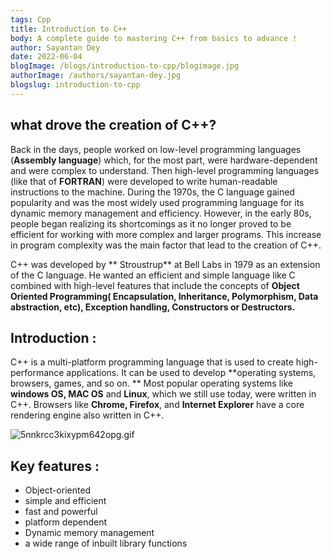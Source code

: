 ```yaml
---
tags: Cpp
title: Introduction to C++
body: A complete guide to mastering C++ from basics to advance !
author: Sayantan Dey
date: 2022-06-04
blogImage: /blogs/introduction-to-cpp/blogimage.jpg
authorImage: /authors/sayantan-dey.jpg
blogslug: introduction-to-cpp
---
```


## what drove the creation of C++?

Back in the days, people worked on low-level programming languages (**Assembly language**) which, for the most part, were hardware-dependent and were complex to understand. Then high-level programming languages (like that of **FORTRAN**) were developed to write human-readable instructions to the machine. During the 1970s, the C language gained popularity and was the most widely used programming language for its dynamic memory management and efficiency. However, in the early 80s, people began realizing its shortcomings as it no longer proved to be efficient for working with more complex and larger programs. This increase in program complexity was the main factor that lead to the creation of C++.

C++ was developed by ** Stroustrup** at Bell Labs in 1979 as an extension of the C language. He wanted an efficient and simple language like C combined with high-level features that include the concepts of **Object Oriented Programming( Encapsulation, Inheritance, Polymorphism, Data abstraction, etc), Exception handling, Constructors or Destructors.**

## Introduction :

C++ is a multi-platform programming language that is used to create high-performance applications. It can be used to develop **operating systems, browsers, games, and so on. ** Most popular operating systems like **windows OS, MAC OS** and **Linux**, which we still use today, were written in C++. Browsers like **Chrome, Firefox**, and **Internet Explorer** have a core rendering engine also written in C++.

![5nnkrcc3kixypm642opg.gif](https://cdn.hashnode.com/res/hashnode/image/upload/v1654351322463/uZudKm_0Q.gif)

## Key features :

- Object-oriented
- simple and efficient
- fast and powerful
- platform dependent
- Dynamic memory management
- a wide range of inbuilt library functions
